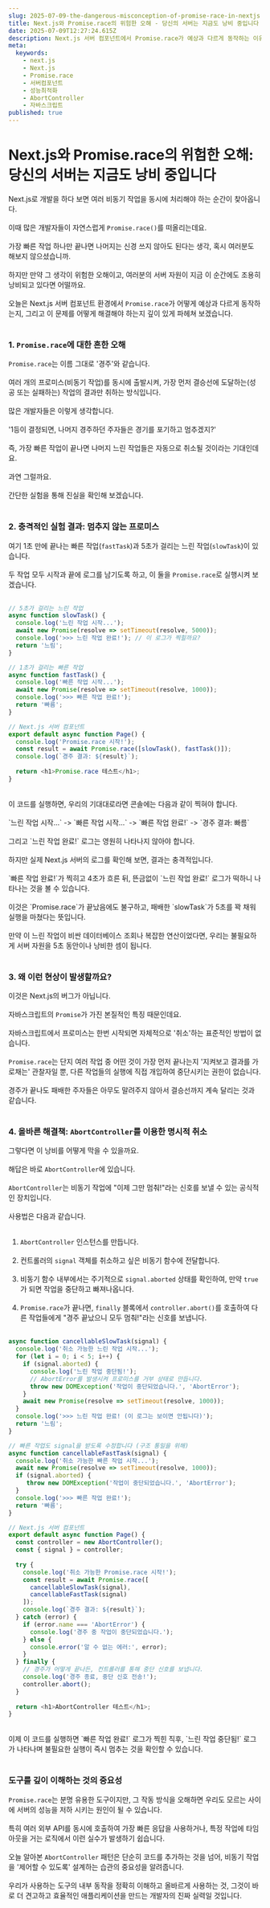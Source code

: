 ```yaml
---
slug: 2025-07-09-the-dangerous-misconception-of-promise-race-in-nextjs
title: Next.js와 Promise.race의 위험한 오해 - 당신의 서버는 지금도 낭비 중입니다
date: 2025-07-09T12:27:24.615Z
description: Next.js 서버 컴포넌트에서 Promise.race가 예상과 다르게 동작하는 이유와 AbortController를 이용한 올바른 취소 패턴을 알아봅니다.
meta:
  keywords:
    - next.js
    - Next.js
    - Promise.race
    - 서버컴포넌트
    - 성능최적화
    - AbortController
    - 자바스크립트
published: true
---
```


# Next.js와 Promise.race의 위험한 오해: 당신의 서버는 지금도 낭비 중입니다

Next.js로 개발을 하다 보면 여러 비동기 작업을 동시에 처리해야 하는 순간이 찾아옵니다.<br /><br />
이때 많은 개발자들이 자연스럽게 `Promise.race()`를 떠올리는데요.<br /><br />
가장 빠른 작업 하나만 끝나면 나머지는 신경 쓰지 않아도 된다는 생각, 혹시 여러분도 해보지 않으셨습니까.<br /><br />
하지만 만약 그 생각이 위험한 오해이고, 여러분의 서버 자원이 지금 이 순간에도 조용히 낭비되고 있다면 어떨까요.<br /><br />
오늘은 Next.js 서버 컴포넌트 환경에서 `Promise.race`가 어떻게 예상과 다르게 동작하는지, 그리고 이 문제를 어떻게 해결해야 하는지 깊이 있게 파헤쳐 보겠습니다.<br /><br />

### 1. `Promise.race`에 대한 흔한 오해

`Promise.race`는 이름 그대로 '경주'와 같습니다.<br /><br />
여러 개의 프로미스(비동기 작업)를 동시에 출발시켜, 가장 먼저 결승선에 도달하는(성공 또는 실패하는) 작업의 결과만 취하는 방식입니다.<br /><br />
많은 개발자들은 이렇게 생각합니다.<br /><br />
'1등이 결정되면, 나머지 경주하던 주자들은 경기를 포기하고 멈추겠지?'<br /><br />
즉, 가장 빠른 작업이 끝나면 나머지 느린 작업들은 자동으로 취소될 것이라는 기대인데요.<br /><br />
과연 그럴까요.<br /><br />
간단한 실험을 통해 진실을 확인해 보겠습니다.<br /><br />

### 2. 충격적인 실험 결과: 멈추지 않는 프로미스

여기 1초 만에 끝나는 빠른 작업(`fastTask`)과 5초가 걸리는 느린 작업(`slowTask`)이 있습니다.<br /><br />
두 작업 모두 시작과 끝에 로그를 남기도록 하고, 이 둘을 `Promise.race`로 실행시켜 보겠습니다.<br /><br />

```javascript
// 5초가 걸리는 느린 작업
async function slowTask() {
  console.log('느린 작업 시작...');
  await new Promise(resolve => setTimeout(resolve, 5000));
  console.log('>>> 느린 작업 완료!'); // 이 로그가 찍힐까요?
  return '느림';
}

// 1초가 걸리는 빠른 작업
async function fastTask() {
  console.log('빠른 작업 시작...');
  await new Promise(resolve => setTimeout(resolve, 1000));
  console.log('>>> 빠른 작업 완료!');
  return '빠름';
}

// Next.js 서버 컴포넌트
export default async function Page() {
  console.log('Promise.race 시작!');
  const result = await Promise.race([slowTask(), fastTask()]);
  console.log(`경주 결과: ${result}`);
  
  return <h1>Promise.race 테스트</h1>;
}
```
<br />
이 코드를 실행하면, 우리의 기대대로라면 콘솔에는 다음과 같이 찍혀야 합니다.<br /><br />
`느린 작업 시작...` -> `빠른 작업 시작...` -> `빠른 작업 완료!` -> `경주 결과: 빠름`<br /><br />
그리고 `느린 작업 완료!` 로그는 영원히 나타나지 않아야 합니다.<br /><br />
하지만 실제 Next.js 서버의 로그를 확인해 보면, 결과는 충격적입니다.<br /><br />
`빠른 작업 완료!`가 찍히고 4초가 흐른 뒤, 뜬금없이 `느린 작업 완료!` 로그가 떡하니 나타나는 것을 볼 수 있습니다.<br /><br />
이것은 `Promise.race`가 끝났음에도 불구하고, 패배한 `slowTask`가 5초를 꽉 채워 실행을 마쳤다는 뜻입니다.<br /><br />
만약 이 느린 작업이 비싼 데이터베이스 조회나 복잡한 연산이었다면, 우리는 불필요하게 서버 자원을 5초 동안이나 낭비한 셈이 됩니다.<br /><br />

### 3. 왜 이런 현상이 발생할까요?

이것은 Next.js의 버그가 아닙니다.<br /><br />
자바스크립트의 `Promise`가 가진 본질적인 특징 때문인데요.<br /><br />
자바스크립트에서 프로미스는 한번 시작되면 자체적으로 '취소'하는 표준적인 방법이 없습니다.<br /><br />
`Promise.race`는 단지 여러 작업 중 어떤 것이 가장 먼저 끝나는지 '지켜보고 결과를 가로채는' 관찰자일 뿐, 다른 작업들의 실행에 직접 개입하여 중단시키는 권한이 없습니다.<br /><br />
경주가 끝나도 패배한 주자들은 아무도 말려주지 않아서 결승선까지 계속 달리는 것과 같습니다.<br /><br />

### 4. 올바른 해결책: `AbortController`를 이용한 명시적 취소

그렇다면 이 낭비를 어떻게 막을 수 있을까요.<br /><br />
해답은 바로 `AbortController`에 있습니다.<br /><br />
`AbortController`는 비동기 작업에 "이제 그만 멈춰!"라는 신호를 보낼 수 있는 공식적인 장치입니다.<br /><br />
사용법은 다음과 같습니다.<br /><br />
1.  `AbortController` 인스턴스를 만듭니다.<br /><br />
2.  컨트롤러의 `signal` 객체를 취소하고 싶은 비동기 함수에 전달합니다.<br /><br />
3.  비동기 함수 내부에서는 주기적으로 `signal.aborted` 상태를 확인하여, 만약 `true`가 되면 작업을 중단하고 빠져나옵니다.<br /><br />
4.  `Promise.race`가 끝나면, `finally` 블록에서 `controller.abort()`를 호출하여 다른 작업들에게 "경주 끝났으니 모두 멈춰!"라는 신호를 보냅니다.<br /><br />

```javascript
async function cancellableSlowTask(signal) {
  console.log('취소 가능한 느린 작업 시작...');
  for (let i = 0; i < 5; i++) {
    if (signal.aborted) {
      console.log('느린 작업 중단됨!');
      // AbortError를 발생시켜 프로미스를 거부 상태로 만듭니다.
      throw new DOMException('작업이 중단되었습니다.', 'AbortError');
    }
    await new Promise(resolve => setTimeout(resolve, 1000));
  }
  console.log('>>> 느린 작업 완료! (이 로그는 보이면 안됩니다)');
  return '느림';
}

// 빠른 작업도 signal을 받도록 수정합니다 (구조 통일을 위해)
async function cancellableFastTask(signal) {
  console.log('취소 가능한 빠른 작업 시작...');
  await new Promise(resolve => setTimeout(resolve, 1000));
  if (signal.aborted) {
     throw new DOMException('작업이 중단되었습니다.', 'AbortError');
  }
  console.log('>>> 빠른 작업 완료!');
  return '빠름';
}

// Next.js 서버 컴포넌트
export default async function Page() {
  const controller = new AbortController();
  const { signal } = controller;
  
  try {
    console.log('취소 가능한 Promise.race 시작!');
    const result = await Promise.race([
      cancellableSlowTask(signal),
      cancellableFastTask(signal)
    ]);
    console.log(`경주 결과: ${result}`);
  } catch (error) {
    if (error.name === 'AbortError') {
      console.log('경주 중 작업이 중단되었습니다.');
    } else {
      console.error('알 수 없는 에러:', error);
    }
  } finally {
    // 경주가 어떻게 끝나든, 컨트롤러를 통해 중단 신호를 보냅니다.
    console.log('경주 종료, 중단 신호 전송!');
    controller.abort();
  }
  
  return <h1>AbortController 테스트</h1>;
}
```
<br />
이제 이 코드를 실행하면 `빠른 작업 완료!` 로그가 찍힌 직후, `느린 작업 중단됨!` 로그가 나타나며 불필요한 실행이 즉시 멈추는 것을 확인할 수 있습니다.<br /><br />

### 도구를 깊이 이해하는 것의 중요성

`Promise.race`는 분명 유용한 도구이지만, 그 작동 방식을 오해하면 우리도 모르는 사이에 서버의 성능을 저하 시키는 원인이 될 수 있습니다.<br /><br />
특히 여러 외부 API를 동시에 호출하여 가장 빠른 응답을 사용하거나, 특정 작업에 타임아웃을 거는 로직에서 이런 실수가 발생하기 쉽습니다.<br /><br />
오늘 알아본 `AbortController` 패턴은 단순히 코드를 추가하는 것을 넘어, 비동기 작업을 '제어할 수 있도록' 설계하는 습관의 중요성을 알려줍니다.<br /><br />
우리가 사용하는 도구의 내부 동작을 정확히 이해하고 올바르게 사용하는 것, 그것이 바로 더 견고하고 효율적인 애플리케이션을 만드는 개발자의 진짜 실력일 것입니다.<br /><br />
